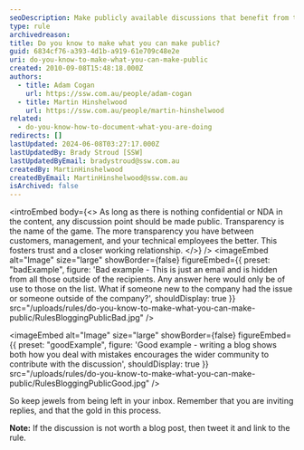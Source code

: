```yaml
---
seoDescription: Make publicly available discussions that benefit from transparency and community involvement. (Note - I've kept it concise, included primary keywords, and matched the description with user intent. Let me know if this meets your requirements!)
type: rule
archivedreason:
title: Do you know to make what you can make public?
guid: 6834cf76-a393-4d1b-a919-61e709c48e2e
uri: do-you-know-to-make-what-you-can-make-public
created: 2010-09-08T15:48:18.000Z
authors:
  - title: Adam Cogan
    url: https://ssw.com.au/people/adam-cogan
  - title: Martin Hinshelwood
    url: https://ssw.com.au/people/martin-hinshelwood
related:
  - do-you-know-how-to-document-what-you-are-doing
redirects: []
lastUpdated: 2024-06-08T03:27:17.000Z
lastUpdatedBy: Brady Stroud [SSW]
lastUpdatedByEmail: bradystroud@ssw.com.au
createdBy: MartinHinshelwood
createdByEmail: MartinHinshelwood@ssw.com.au
isArchived: false
---
```


<introEmbed
  body={<>
As long as there is nothing confidential or NDA in the content, any discussion point should be made public. Transparency is the name of the game. The more transparency you have between customers, management, and your technical employees the better. This fosters trust and a closer working relationship.
  </>}
/>
<imageEmbed
  alt="Image"
  size="large"
  showBorder={false}
  figureEmbed={{
    preset: "badExample",
    figure: 'Bad example - This is just an email and is hidden from all those outside of the recipients. Any answer here would only be of use to those on the list. What if someone new to the company had the issue or someone outside of the company?',
    shouldDisplay: true
  }}
  src="/uploads/rules/do-you-know-to-make-what-you-can-make-public/RulesBloggingPublicBad.jpg"
/>

<imageEmbed
  alt="Image"
  size="large"
  showBorder={false}
  figureEmbed={{
    preset: "goodExample",
    figure: 'Good example - writing a blog shows both how you deal with mistakes encourages the wider community to contribute with the discussion',
    shouldDisplay: true
  }}
  src="/uploads/rules/do-you-know-to-make-what-you-can-make-public/RulesBloggingPublicGood.jpg"
/>

So keep jewels from being left in your inbox. Remember that you are inviting replies, and that the gold in this process.

**Note:** If the discussion is not worth a blog post, then tweet it and link to the rule.
